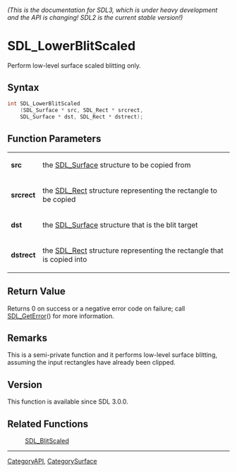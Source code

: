 ====== (This is the documentation for SDL3, which is under heavy development and the API is changing! SDL2 is the current stable version!) ======
= SDL_LowerBlitScaled =

Perform low-level surface scaled blitting only.

== Syntax ==

<syntaxhighlight lang='c'>
int SDL_LowerBlitScaled
    (SDL_Surface * src, SDL_Rect * srcrect,
    SDL_Surface * dst, SDL_Rect * dstrect);
</syntaxhighlight>

== Function Parameters ==

{|
|'''src'''
|the [[SDL_Surface]] structure to be copied from
|-
|'''srcrect'''
|the [[SDL_Rect]] structure representing the rectangle to be copied
|-
|'''dst'''
|the [[SDL_Surface]] structure that is the blit target
|-
|'''dstrect'''
|the [[SDL_Rect]] structure representing the rectangle that is copied into
|}

== Return Value ==

Returns 0 on success or a negative error code on failure; call
[[SDL_GetError]]() for more information.

== Remarks ==

This is a semi-private function and it performs low-level surface blitting,
assuming the input rectangles have already been clipped.

== Version ==

This function is available since SDL 3.0.0.

== Related Functions ==

:[[SDL_BlitScaled]]

----
[[CategoryAPI]], [[CategorySurface]]


